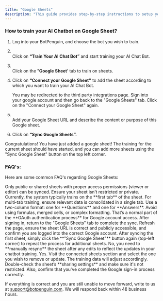 ```yaml
---
title: "Google Sheets"
description: "This guide provides step-by-step instructions to setup your Google Sheet training with BotPenguin."
---
```


### **How to train your AI Chatbot on Google Sheet?**

1. Log into your BotPenguin, and choose the bot you wish to train.
2. \
   Click on **“Train Your AI Chat Bot”** and start training your AI Chat Bot.
3. \
   Click on the "**Google Sheet**' tab to train on sheets.
4. Click on **“Connect your Google Sheet”** to add the sheet according to which you want to train your AI Chat Bot.

   <Info>
     You may be redirected to the third party integrations page. Sign into your google account and then go back to the "Google Sheets" tab. Click on the "Connect your Google Sheet" again.
   </Info>
5. \
   Add your Google Sheet URL and describe the content or purpose of this Google sheet.
6. Click on **“Sync Google Sheets”.**

Congratulations\! You have just added a google sheet\! The training for the current sheet should have started, and you can add more sheets using the "Sync Google Sheet" button on the top left corner.

### **FAQ's:**

Here are some common FAQ's regarding Google Sheets:

<AccordionGroup>
  <Accordion title="What kinds of Google Sheets are supported for training?">
    Only public or shared sheets with proper access permissions (viewer or editor) can be synced. Ensure your sheet isn't restricted or private.
  </Accordion>
  <Accordion title="My Google Sheets has multiple tabs. Will the bot train on all of them?">
    Currently, the system typically trains on the **first tab** of the sheet. For multi-tab training, ensure relevant data is consolidated in a single tab.
  </Accordion>
  <Accordion title="What format should the sheet follow for best result?">
    Use a two-column format: one for **Questions** and one for **Answers**. Avoid using formulas, merged cells, or complex formatting.
  </Accordion>
  <Accordion title="Why was I redirected to another page while connecting to Google Sheets?">
    That’s a normal part of the **OAuth authentication process** for Google account access. After signing in, return to the "Google Sheets" tab to complete the sync.
  </Accordion>
  <Accordion title="I clicked SYNC GOOGLE SHEETS but nothing seems to happen. What should I do?">
    Refresh the page, ensure the sheet URL is correct and publicly accessible, and confirm you are logged into the correct Google account.
  </Accordion>
  <Accordion title="How can I add more than one Google Sheet?">
    After syncing the first sheet, simply click the **"Sync Google Sheet"** button again (top-left corner) to repeat the process for additional sheets.
  </Accordion>
  <Accordion title="Will the bot automatically update when I make the changes to the sheet later?">
    No, you need to **manually resync** the sheet after any edits to reflect the updates in your chatbot training.
  </Accordion>
  <Accordion title="Can I delete or disconnect a synced sheet later?">
    Yes. Visit the connected sheets section and select the one you wish to remove or update. The training data will adjust accordingly.
  </Accordion>
  <Accordion title="I entered the correct sheet URL but it is not syncing. What could be wrong?">
    Double-check the sheet’s **sharing settings** and make sure it's not restricted. Also, confirm that you've completed the Google sign-in process correctly.
  </Accordion>
</AccordionGroup>

If everything is correct and you are still unable to move forward, write to us at [support@botpenguin.com](mailto:support@botpenguin.com). We will respond back within 48 business hours.